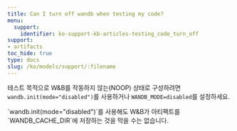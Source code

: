 ```yaml
---
title: Can I turn off wandb when testing my code?
menu:
  support:
    identifier: ko-support-kb-articles-testing_code_turn_off
support:
- artifacts
toc_hide: true
type: docs
slug: /ko/models/support/:filename
---
```


테스트 목적으로 W&B를 작동하지 않는(NOOP) 상태로 구성하려면 `wandb.init(mode="disabled")`를 사용하거나 `WANDB_MODE=disabled`를 설정하세요.

<Note>
`wandb.init(mode="disabled")`를 사용해도 W&B가 아티팩트를 `WANDB_CACHE_DIR`에 저장하는 것을 막을 수는 없습니다.
</Note>

